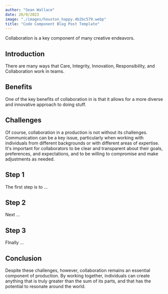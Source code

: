 ```yaml
---
author: "Sean Wallace"
date: 26/9/2023
image: "./images/houston_happy.4b2bc579.webp"
title: "Code Component Blog Post Template"
---
```


Collaboration is a key component of many creative endeavors.


<Callout text="Learn Astro 3.0" link="https://astrocourse.dev" />

## Introduction

There are many ways that Care, Integrity, Innovation, Responsibility, and Collaboration work in teams.

## Benefits

One of the key benefits of collaboration in is that it allows for a more diverse and innovative approach to doing stuff. 

## Challenges

Of course, collaboration in a production is not without its challenges. Communication can be a key issue, particularly when working with individuals from different backgrounds or with different areas of expertise. It's important for collaborators to be clear and transparent about their goals, preferences, and expectations, and to be willing to compromise and make adjustments as needed.

## Step 1

The first step is to ...

## Step 2

Next ...

## Step 3

FInally ...

## Conclusion

Despite these challenges, however, collaboration remains an essential component of production. By working together, individuals can create anything that is truly greater than the sum of its parts, and that has the potential to resonate around the world.
